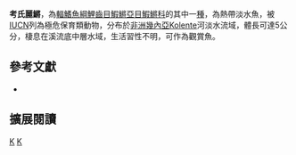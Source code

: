 {{Speciesbox 
| taxon = Scriptaphyosemion cauveti
| status = CR
| status_system = IUCN3.1
| authority =  [[Romand|Romand]] & [[Ozouf-Costaz|Ozouf-Costaz]], 1995
| synonyms = *''Aphyosemion cauveti, Romand & Ozouf-Costaz, 1995 ''
}}
'''考氏麗鱂'''，為[[輻鰭魚綱|輻鰭魚綱]][[鯉齒目|鯉齒目]][[鰕鱂亞目|鰕鱂亞目]][[鰕鱂科|鰕鱂科]]的其中一[[種|種]]，為熱帶淡水魚，被[[IUCN|IUCN]]列為極危保育類動物，分布於[[非洲|非洲]][[幾內亞|幾內亞]]Kolente河淡水流域，體長可達5公分，棲息在溪流底中層水域，生活習性不明，可作為觀賞魚。
== 參考文獻 ==
*{{FishBase_species|genus=Scriptaphyosemion|species=cauveti|year=2014|month=8}}

== 擴展閱讀 ==
{{refbegin}}
{{wikispecies-inline|Scriptaphyosemion cauveti|考氏麗鱂}}
{{refend}}
{{Taxonbar|from=Q6413496}}

[[Category:觀賞魚|K]]
[[Category:麗鱂屬|K]]